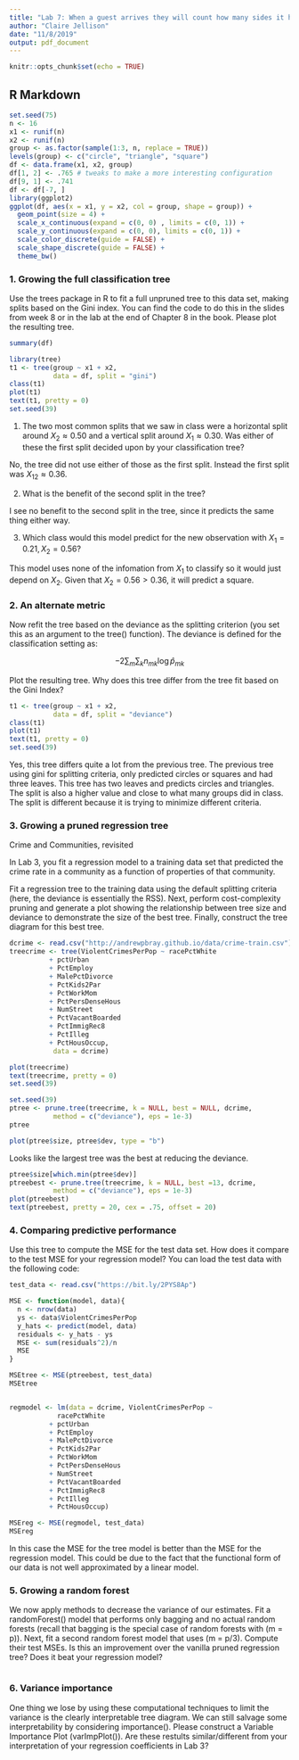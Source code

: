 ```yaml
---
title: "Lab 7: When a guest arrives they will count how many sides it has on"
author: "Claire Jellison"
date: "11/8/2019"
output: pdf_document
---
```


```r
knitr::opts_chunk$set(echo = TRUE)
```

## R Markdown



```r
set.seed(75)
n <- 16
x1 <- runif(n)
x2 <- runif(n)
group <- as.factor(sample(1:3, n, replace = TRUE))
levels(group) <- c("circle", "triangle", "square")
df <- data.frame(x1, x2, group)
df[1, 2] <- .765 # tweaks to make a more interesting configuration
df[9, 1] <- .741
df <- df[-7, ]
library(ggplot2)
ggplot(df, aes(x = x1, y = x2, col = group, shape = group)) +
  geom_point(size = 4) +
  scale_x_continuous(expand = c(0, 0) , limits = c(0, 1)) +
  scale_y_continuous(expand = c(0, 0), limits = c(0, 1)) +
  scale_color_discrete(guide = FALSE) +
  scale_shape_discrete(guide = FALSE) +
  theme_bw()

```


### 1. Growing the full classification tree

Use the trees package in R to fit a full unpruned tree to this data set, making splits based on the Gini index. You can find the code to do this in the slides from week 8 or in the lab at the end of Chapter 8 in the book. Please plot the resulting tree.

```r
summary(df)
```


```r
library(tree)
t1 <- tree(group ~ x1 + x2, 
           data = df, split = "gini")
class(t1)
plot(t1)
text(t1, pretty = 0)
set.seed(39)

```

1) The two most common splits that we saw in class were a horizontal split around $X_2 \approx 0.50$ and a vertical split around $X_1 \approx 0.30$. Was either of these the first split decided upon by your classification tree?

No, the tree did not use either of those as the first split. Instead the first split was $X_12 \approx 0.36$. 

2) What is the benefit of the second split in the tree?

I see no benefit to the second split in the tree, since it predicts the same thing either way. 

3) Which class would this model predict for the new observation with $X_1 = 0.21, X_2 = 0.56$?

This model uses none of the infomation from $X_1$ to classify so it would just depend on $X_2$. Given that $X_2 = 0.56 > 0.36$, it will predict a square. 



### 2. An alternate metric

Now refit the tree based on the deviance as the splitting criterion (you set this as an argument to the tree() function). The deviance is defined for the classification setting as:

$$ -2 \sum_m \sum_k n_{mk} \log \hat{p}_{mk} $$

Plot the resulting tree. Why does this tree differ from the tree fit based on the Gini Index?

```r
t1 <- tree(group ~ x1 + x2, 
           data = df, split = "deviance")
class(t1)
plot(t1)
text(t1, pretty = 0)
set.seed(39)
```

Yes, this tree differs quite a lot from the previous tree. The previous tree using gini for splitting criteria, only predicted circles or squares and had three leaves. This tree has two leaves and predicts circles and triangles. The split is also a higher value and close to what many groups did in class. The split is different because it is trying to minimize different criteria. 



### 3. Growing a pruned regression tree

Crime and Communities, revisited

In Lab 3, you fit a regression model to a training data set that predicted the crime rate in a community as a function of properties of that community.

Fit a regression tree to the training data using the default splitting criteria (here, the deviance is essentially the RSS). Next, perform cost-complexity pruning and generate a plot showing the relationship between tree size and deviance to demonstrate the size of the best tree. Finally, construct the tree diagram for this best tree.


```r
dcrime <- read.csv("http://andrewpbray.github.io/data/crime-train.csv")
treecrime <- tree(ViolentCrimesPerPop ~ racePctWhite 
          + pctUrban  
          + PctEmploy 
          + MalePctDivorce 
          + PctKids2Par 
          + PctWorkMom 
          + PctPersDenseHous 
          + NumStreet 
          + PctVacantBoarded 
          + PctImmigRec8 
          + PctIlleg 
          + PctHousOccup, 
           data = dcrime)

plot(treecrime)
text(treecrime, pretty = 0)
set.seed(39)

```

```r
set.seed(39)
ptree <- prune.tree(treecrime, k = NULL, best = NULL, dcrime,
           method = c("deviance"), eps = 1e-3)
ptree
```


```r
plot(ptree$size, ptree$dev, type = "b")
```

Looks like the largest tree was the best at reducing the deviance. 
```r
ptree$size[which.min(ptree$dev)]
ptreebest <- prune.tree(treecrime, k = NULL, best =13, dcrime,
           method = c("deviance"), eps = 1e-3)
plot(ptreebest)
text(ptreebest, pretty = 20, cex = .75, offset = 20)
```



### 4. Comparing predictive performance

Use this tree to compute the MSE for the test data set. How does it compare to the test MSE for your regression model? You can load the test data with the following code:

```r
test_data <- read.csv("https://bit.ly/2PYS8Ap")

MSE <- function(model, data){
  n <- nrow(data)
  ys <- data$ViolentCrimesPerPop 
  y_hats <- predict(model, data)
  residuals <- y_hats - ys
  MSE <- sum(residuals^2)/n
  MSE
}

MSEtree <- MSE(ptreebest, test_data)
MSEtree


regmodel <- lm(data = dcrime, ViolentCrimesPerPop ~  
            racePctWhite 
          + pctUrban  
          + PctEmploy 
          + MalePctDivorce 
          + PctKids2Par 
          + PctWorkMom 
          + PctPersDenseHous 
          + NumStreet 
          + PctVacantBoarded 
          + PctImmigRec8 
          + PctIlleg 
          + PctHousOccup)

MSEreg <- MSE(regmodel, test_data)
MSEreg

```

In this case the MSE for the tree model is better than the MSE for the regression model. This could be due to the fact that the functional form of our data is not well approximated by a linear model.

### 5. Growing a random forest

We now apply methods to decrease the variance of our estimates. Fit a randomForest() model that performs only bagging and no actual random forests (recall that bagging is the special case of random forests with (m = p)). Next, fit a second random forest model that uses (m = p/3). Compute their test MSEs. Is this an improvement over the vanilla pruned regression tree? Does it beat your regression model?

```r

```


### 6. Variance importance

One thing we lose by using these computational techniques to limit the variance is the clearly interpretable tree diagram. We can still salvage some interpretability by considering importance(). Please construct a Variable Importance Plot (varImpPlot()). Are these restults similar/different from your interpretation of your regression coefficients in Lab 3?

```r

```






